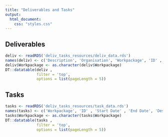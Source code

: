 ```yaml
---
title: "Deliverables and Tasks"
output:
  html_document:
    css: "styles.css"
---
```


## Deliverables

```r

deliv <- readRDS('deliv_tasks_resources/deliv_data.rds')
names(deliv) <- c('Description', 'Organisation', 'Workpackage', 'ID' , 'Title' , 'Due Date')
deliv$Workpackage <- as.character(deliv$Workpackage)
DT::datatable(deliv , 
              filter = 'top',
              options = list(pageLength = 5))
```

## Tasks

```r

tasks <- readRDS('deliv_tasks_resources/task_data.rds')
names(tasks) <- c('Workpackage', 'ID' , 'Start Date' , 'End Date', 'Description')
tasks$Workpackage <- as.character(tasks$Workpackage)
DT::datatable(tasks , 
              filter = 'top',
              options = list(pageLength = 5))
```

<br>
